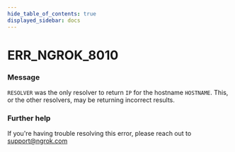```yaml
---
hide_table_of_contents: true
displayed_sidebar: docs
---
```



# ERR_NGROK_8010

### Message
`RESOLVER` was the only resolver to return `IP` for the hostname `HOSTNAME`. This, or the other resolvers, may be returning incorrect results.

<ErrorDetails error='err_ngrok_8010' />


### Further help
If you're having trouble resolving this error, please reach out to [support@ngrok.com](mailto:support@ngrok.com?subject=Help%20with%20ERR_NGROK_8010)

